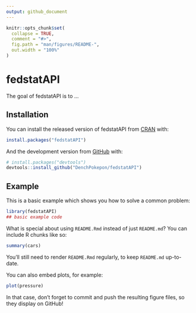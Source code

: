 ```yaml
---
output: github_document
---
```


<!-- README.md is generated from README.Rmd. Please edit that file -->

```r
knitr::opts_chunk$set(
  collapse = TRUE,
  comment = "#>",
  fig.path = "man/figures/README-",
  out.width = "100%"
)
```

# fedstatAPI

<!-- badges: start -->
<!-- badges: end -->

The goal of fedstatAPI is to ...

## Installation

You can install the released version of fedstatAPI from [CRAN](https://CRAN.R-project.org) with:

``` r
install.packages("fedstatAPI")
```

And the development version from [GitHub](https://github.com/) with:

``` r
# install.packages("devtools")
devtools::install_github("DenchPokepon/fedstatAPI")
```
## Example

This is a basic example which shows you how to solve a common problem:

```r
library(fedstatAPI)
## basic example code
```

What is special about using `README.Rmd` instead of just `README.md`? You can include R chunks like so:

```r
summary(cars)
```

You'll still need to render `README.Rmd` regularly, to keep `README.md` up-to-date.

You can also embed plots, for example:

```r
plot(pressure)
```

In that case, don't forget to commit and push the resulting figure files, so they display on GitHub!
